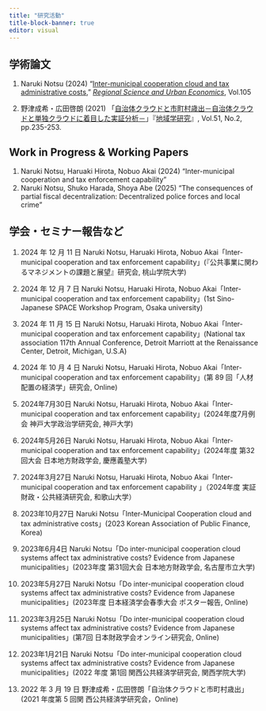 ```yaml
---
title: "研究活動"
title-block-banner: true
editor: visual
---
```


## 学術論文

1.  Naruki Notsu (2024) "[Inter-municipal cooperation cloud and tax administrative costs](https://www.sciencedirect.com/science/article/pii/S0166046224000152)," [*Regional Science and Urban Economics*](https://www.journals.elsevier.com/regional-science-and-urban-economics), Vol.105

2.  野津成希・広田啓朗 (2021) 「[自治体クラウドと市町村歳出－自治体クラウドと単独クラウドに着目した実証分析－](https://www.jstage.jst.go.jp/article/srs/51/2/51_235/_article/-char/ja/)」『[地域学研究](https://www.jstage.jst.go.jp/browse/srs/-char/ja)』, Vol.51, No.2, pp.235-253.

## Work in Progress & Working Papers

1.  Naruki Notsu, Haruaki Hirota, Nobuo Akai (2024) "Inter-municipal cooperation and tax enforcement capability" 
2.  Naruki Notsu, Shuko Harada, Shoya Abe (2025) "The consequences of partial fiscal decentralization: Decentralized police forces and local crime"

## 学会・セミナー報告など

1.  2024 年 12 月 11 日 Naruki Notsu, Haruaki Hirota, Nobuo Akai「Inter-municipal cooperation and tax enforcement capability」(『公共事業に関わるマネジメントの課題と展望』研究会, 桃山学院大学)

2.  2024 年 12 月 7 日 Naruki Notsu, Haruaki Hirota, Nobuo Akai「Inter-municipal cooperation and tax enforcement capability」(1st Sino-Japanese SPACE Workshop Program, Osaka university)

3.  2024 年 11 月 15 日 Naruki Notsu, Haruaki Hirota, Nobuo Akai「Inter-municipal cooperation and tax enforcement capability」(National tax association 117th Annual Conference, Detroit Marriott at the Renaissance Center, Detroit, Michigan, U.S.A)

4.  2024 年 10 月 4 日 Naruki Notsu, Haruaki Hirota, Nobuo Akai「Inter-municipal cooperation and tax enforcement capability」(第 89 回「人材配置の経済学」研究会, Online)

5.  2024年7月30日 Naruki Notsu, Haruaki Hirota, Nobuo Akai「Inter-municipal cooperation and tax enforcement capability」(2024年度7月例会 神戸大学政治学研究会, 神戸大学)

6.  2024年5月26日 Naruki Notsu, Haruaki Hirota, Nobuo Akai「Inter-municipal cooperation and tax enforcement capability」(2024年度 第32回大会 日本地方財政学会, 慶應義塾大学) 

7.  2024年3月27日 Naruki Notsu, Haruaki Hirota, Nobuo Akai「Inter-municipal cooperation and tax enforcement capability 」（2024年度 実証財政・公共経済研究会, 和歌山大学）

8.  2023年10月27日 Naruki Notsu「Inter-Municipal Cooperation cloud and tax administrative costs」(2023 Korean Association of Public Finance, Korea) 

9.  2023年6月4日 Naruki Notsu「Do inter-municipal cooperation cloud systems affect tax administrative costs? Evidence from Japanese municipalities」(2023年度 第31回大会 日本地方財政学会, 名古屋市立大学) 

10. 2023年5月27日 Naruki Notsu「Do inter-municipal cooperation cloud systems affect tax administrative costs? Evidence from Japanese municipalities」(2023年度 日本経済学会春季大会 ポスター報告, Online) 

11. 2023年3月25日 Naruki Notsu「Do inter-municipal cooperation cloud systems affect tax administrative costs? Evidence from Japanese municipalities」(第7回 日本財政学会オンライン研究会, Online) 

12. 2023年1月21日 Naruki Notsu「Do inter-municipal cooperation cloud systems affect tax administrative costs? Evidence from Japanese municipalities」(2022 年度 第1回 関西公共経済学研究会, 関西学院大学) 

13. 2022 年 3 月 19 日 野津成希・広田啓朗「自治体クラウドと市町村歳出」(2021 年度第 5 回関 西公共経済学研究会，Online)
